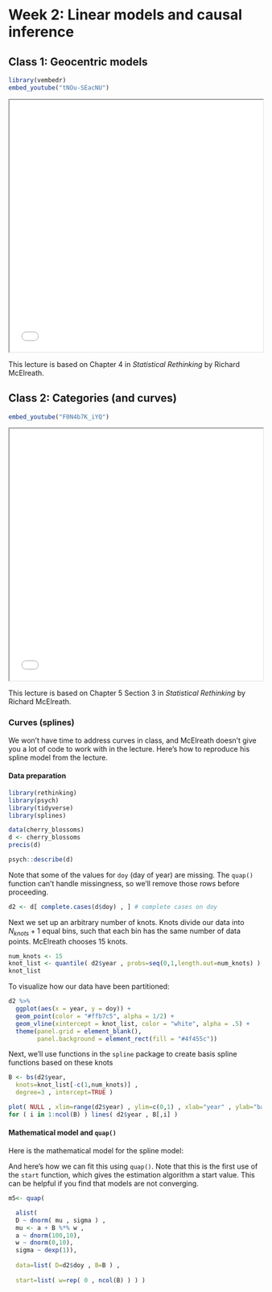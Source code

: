 # Week 2: Linear models and causal inference

## Class 1: Geocentric models 

::: {.content-visible when-format="html"}

```r
library(vembedr)
embed_youtube("tNOu-SEacNU")
```

:::

<iframe src="lectures/lecture02-1.html" width="100%" height="500px"></iframe>

This lecture is based on Chapter 4 in _Statistical Rethinking_ by Richard McElreath.

## Class 2: Categories (and curves)

::: {.content-visible when-format="html"}

```r
embed_youtube("F0N4b7K_iYQ")
```

:::

<iframe src="lectures/lecture02-2.html" width="100%" height="500px"></iframe>

This lecture is based on Chapter 5 Section 3 in _Statistical Rethinking_ by Richard McElreath.

### Curves (splines)

We won't have time to address curves in class, and McElreath doesn't give you a lot of code to work with in the lecture. Here's how to reproduce his spline model from the lecture.

#### Data preparation

```r
library(rethinking)
library(psych)
library(tidyverse)
library(splines)

```

```r
data(cherry_blossoms)
d <- cherry_blossoms
precis(d)

psych::describe(d)
```

Note that some of the values for `doy` (day of year) are missing. The `quap()` function can't handle missingness, so we'll remove those rows before proceeding.

```r
d2 <- d[ complete.cases(d$doy) , ] # complete cases on doy
```

Next we set up an arbitrary number of knots. Knots divide our data into $N_{knots}+1$ equal bins, such that each bin has the same number of data points. McElreath chooses 15 knots. 
```r
num_knots <- 15
knot_list <- quantile( d2$year , probs=seq(0,1,length.out=num_knots) )
knot_list
```

To visualize how our data have been partitioned:

```r
d2 %>% 
  ggplot(aes(x = year, y = doy)) +
  geom_point(color = "#ffb7c5", alpha = 1/2) + 
  geom_vline(xintercept = knot_list, color = "white", alpha = .5) +
  theme(panel.grid = element_blank(),
        panel.background = element_rect(fill = "#4f455c"))
```

Next, we'll use functions in the `spline` package to create basis spline functions based on these knots

```r

B <- bs(d2$year,
  knots=knot_list[-c(1,num_knots)] ,
  degree=3 , intercept=TRUE )

plot( NULL , xlim=range(d2$year) , ylim=c(0,1) , xlab="year" , ylab="basis" )
for ( i in 1:ncol(B) ) lines( d2$year , B[,i] )
```

#### Mathematical model and `quap()`

Here is the mathematical model for the spline model:

\begin{align*}
D_i &\sim \text{Normal}(\mu_i,\sigma) \\
\mu_i &= \alpha + \sum^K_{k=1} w_k B_{k,i} \\
\alpha &\sim \text{Normal}(100,10) \\
w_j &\sim \text{Normal}(0,10) \\
\sigma &\sim \text{Exponential}(1)
\end{align*}

And here's how we can fit this using `quap()`. Note that this is the first use of the `start` function, which gives the estimation algorithm a start value. This can be helpful if you find that models are not converging.

```r
m5<- quap(

  alist(
  D ~ dnorm( mu , sigma ) ,
  mu <- a + B %*% w ,
  a ~ dnorm(100,10),
  w ~ dnorm(0,10),
  sigma ~ dexp(1)), 
  
  data=list( D=d2$doy , B=B ) ,
  
  start=list( w=rep( 0 , ncol(B) ) ) )
```



